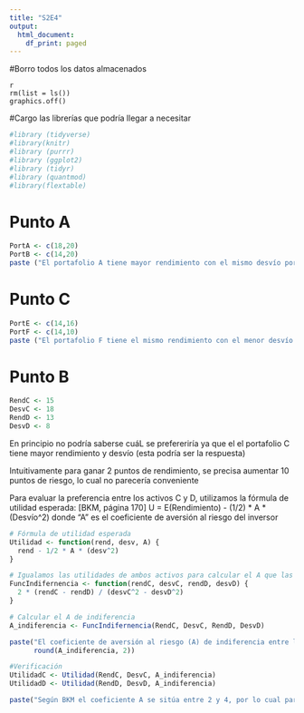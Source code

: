 ---
title: "S2E4"
output:
  html_document:
    df_print: paged
---

#Borro todos los datos almacenados
```
{r}
rm(list = ls())
graphics.off()
```

#Cargo las librerías que podría llegar a necesitar
```{r}
#library (tidyverse)
#library(knitr)
#library (purrr)
#library (ggplot2)
#library (tidyr)
#library (quantmod)
#library(flextable)
```

# Punto A
```{r}
PortA <- c(18,20)
PortB <- c(14,20)
paste ("El portafolio A tiene mayor rendimiento con el mismo desvío por lo cual es dominante")
```

# Punto C

```{r}
PortE <- c(14,16)
PortF <- c(14,10)
paste ("El portafolio F tiene el mismo rendimiento con el menor desvío por lo cual es dominante")

```

# Punto B
```{r}
RendC <- 15
DesvC <- 18
RendD <- 13
DesvD <- 8
```

En principio no podría saberse cuáL se prefereriría ya que el el portafolio C tiene mayor rendimiento y desvío (esta podría ser la respuesta)

Intuitivamente para ganar 2 puntos de rendimiento, se precisa aumentar 10 puntos de riesgo, lo cual no parecería conveniente

Para evaluar la preferencia entre los activos C y D, utilizamos la fórmula de 
utilidad esperada: [BKM, página 170] 
U = E(Rendimiento) - (1/2) * A * (Desvío^2)
donde "A" es el coeficiente de aversión al riesgo del inversor

```{r}
# Fórmula de utilidad esperada
Utilidad <- function(rend, desv, A) {
  rend - 1/2 * A * (desv^2)
}

# Igualamos las utilidades de ambos activos para calcular el A que las equilibra
FuncIndifernencia <- function(rendC, desvC, rendD, desvD) {
  2 * (rendC - rendD) / (desvC^2 - desvD^2)
}

# Calcular el A de indiferencia
A_indiferencia <- FuncIndifernencia(RendC, DesvC, RendD, DesvD)

paste("El coeficiente de aversión al riesgo (A) de indiferencia entre los activos C y D es:", 
      round(A_indiferencia, 2))

#Verificación
UtilidadC <- Utilidad(RendC, DesvC, A_indiferencia)
UtilidadD <- Utilidad(RendD, DesvD, A_indiferencia)

paste("Según BKM el coeficiente A se sitúa entre 2 y 4, por lo cual para un inversor típico, el portafolio D sería más deseable.  Esto se debe a que para obtener 2 más de rendimiento, se debe aceptar 10 más de desvío")

```




